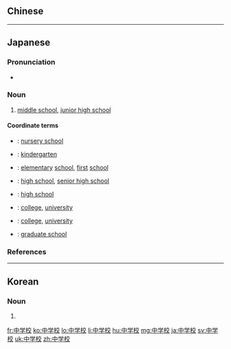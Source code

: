 {{also|中學校}}
==Chinese==
{{zh-see|中學校}}

----

==Japanese==
{{ja-kanjitab|ちゅう|がく|k2=がっ|こう|yomi=on}}

===Pronunciation===
* {{ja-pron|ちゅうがっこう|acc=3|acc_ref=NHK}}

===Noun===
{{ja-noun|count=校|ちゅうがっこう}}

# {{lb|ja|education|sort=ちゅうがっこう}} [[middle school]], [[junior high school]]

====Coordinate terms====
* {{ja-r|保育所|ほいくしょ}}: [[nursery school]]
* {{ja-r|幼稚園|ようちえん}}: [[kindergarten]]
* {{ja-r|小学校|しょうがっこう}}: [[elementary]] [[school]], [[first]] [[school]]
* {{ja-r|高等学校|こうとうがっこう}}: [[high school]], [[senior high school]]
* {{ja-r|高校|こうこう}}: [[high school]]
* {{ja-r|大学校|だいがっこう}}: [[college]], [[university]]
* {{ja-r|大学|だいがく}}: [[college]], [[university]]
* {{ja-r|大学院|だいがくいん}}: [[graduate school]]

===References===
<references/>
----
==Korean==
{{ko-hanjatab}}

===Noun===
{{ko-noun|hj|hangeul=중학교}}

# {{hanja form of|중학교|[[middle school]]}}

[[fr:中学校]]
[[ko:中学校]]
[[lo:中学校]]
[[li:中学校]]
[[hu:中学校]]
[[mg:中学校]]
[[ja:中学校]]
[[sv:中学校]]
[[uk:中学校]]
[[zh:中学校]]